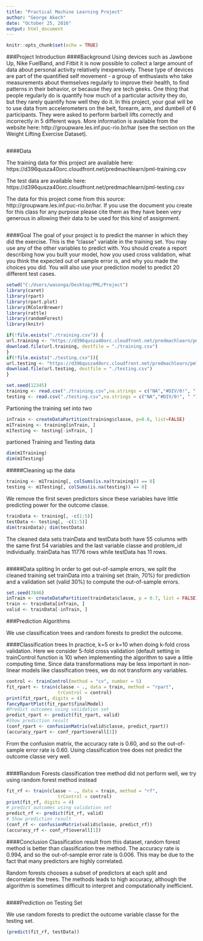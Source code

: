 ```yaml
---
title: "Practical Machine Learning Project"
author: "George Akech"
date: "October 25, 2016"
output: html_document
---
```


```r
knitr::opts_chunk$set(echo = TRUE)
```
###Project Introduction
####Background
Using devices such as Jawbone Up, Nike FuelBand, and Fitbit it is now possible to collect a large amount of data about personal activity relatively inexpensively. These type of devices are part of the quantified self movement - a group of enthusiasts who take measurements about themselves regularly to improve their health, to find patterns in their behavior, or because they are tech geeks. One thing that people regularly do is quantify how much of a particular activity they do, but they rarely quantify how well they do it. In this project, your goal will be to use data from accelerometers on the belt, forearm, arm, and dumbell of 6 participants. They were asked to perform barbell lifts correctly and incorrectly in 5 different ways. More information is available from the website here: http://groupware.les.inf.puc-rio.br/har (see the section on the Weight Lifting Exercise Dataset).
```r
```
####Data

The training data for this project are available here:
https://d396qusza40orc.cloudfront.net/predmachlearn/pml-training.csv

The test data are available here: https://d396qusza40orc.cloudfront.net/predmachlearn/pml-testing.csv

The data for this project come from this source: http://groupware.les.inf.puc-rio.br/har. If you use the document you create for this class for any purpose please cite them as they have been very generous in allowing their data to be used for this kind of assignment.
```r
```
####Goal
The goal of your project is to predict the manner in which they did the exercise. This is the "classe" variable in the training set. You may use any of the other variables to predict with. You should create a report describing how you built your model, how you used cross validation, what you think the expected out of sample error is, and why you made the choices you did. You will also use your prediction model to predict 20 different test cases.

```r
setwd("C:/Users/wasonga/Desktop/PML/Project")
library(caret)
library(rpart)
library(rpart.plot)
library(RColorBrewer)
library(rattle)
library(randomForest)
library(knitr)

```
```r
if(!file.exists("./training.csv")) {
url.training <- "https://d396qusza40orc.cloudfront.net/predmachlearn/pml-training.csv"
download.file(url.training, destfile = "./training.csv")
}
if(!file.exists("./testing.csv")){
url.testing <- "https://d396qusza40orc.cloudfront.net/predmachlearn/pml-testing.csv"  
download.file(url.testing, destfile = "./testing.csv")
}
```

```r
set.seed(12345)
training <- read.csv("./training.csv",na.strings = c("NA","#DIV/0!", " "),stringsAsFactors = FALSE)
testing <- read.csv("./testing.csv",na.strings = c("NA","#DIV/0!", " "),stringsAsFactors = FALSE )
```
Partioning the training set into two
```r
inTrain <- createDataPartition(training$classe, p=0.6, list=FALSE)
m1Training <- training[inTrain, ]
m1Testing <- testing[-inTrain, ]
```
partioned Training and Testing data
```r
dim(m1Training)
dim(m1Testing)
```
#####Cleaning up the data

```r
training <- m1Training[, colSums(is.na(training)) == 0]
testing <- m1Testing[, colSums(is.na(testing)) == 0]
```
We  remove the first seven predictors since these variables have little predicting power for the outcome classe.
```r
trainData <- training[, -c(1:5)]
testData <- testing[, -c(1:5)]
dim(trainData); dim(testData)
```
The cleaned data sets trainData and testData both have 55 columns with the same first 54 variables and the last variable classe and problem_id individually. trainData has 11776 rows while testData has 11 rows.
```r
```
#####Data spliting
In order to get out-of-sample errors, we split the cleaned training set trainData into a training set (train, 70%) for prediction and a validation set (valid 30%) to compute the out-of-sample errors.
```r
set.seed(7846) 
inTrain <- createDataPartition(trainData$classe, p = 0.7, list = FALSE)
train <- trainData[inTrain, ]
valid <- trainData[-inTrain, ]
```
###Prediction Algorithms

We use classification trees and random forests to predict the outcome.

####Classification trees
In practice, k=5 or k=10 when doing k-fold cross validation. Here we consider 5-fold cross validation (default setting in trainControl function is 10) when implementing the algorithm to save a little computing time. Since data transformations may be less important in non-linear models like classification trees, we do not transform any variables.

```r
control <- trainControl(method = "cv", number = 5)   
fit_rpart <- train(classe ~ ., data = train, method = "rpart", 
                   trControl = control)
print(fit_rpart, digits = 4)
fancyRpartPlot(fit_rpart$finalModel)
#Predict outcomes using validation set
predict_rpart <- predict(fit_rpart, valid)
#Show prediction result
(conf_rpart <- confusionMatrix(valid$classe, predict_rpart))
(accuracy_rpart <- conf_rpart$overall[1])
```
From the confusion matrix, the accuracy rate is 0.60, and so the out-of-sample error rate is 0.60. Using classification tree does not predict the outcome classe very well.
```r
```
####Random Forests
classification tree method did not perform well, we try using  random forest method instead
```r
fit_rf <- train(classe ~ ., data = train, method = "rf", 
                   trControl = control)
print(fit_rf, digits = 4)
# predict outcomes using validation set
predict_rf <- predict(fit_rf, valid)
# Show prediction result
(conf_rf <- confusionMatrix(valid$classe, predict_rf))
(accuracy_rf <- conf_rf$overall[1])

```
####Conclusion
Classification result from this dataset, random forest method is better than classification tree method. The accuracy rate is 0.994, and so the out-of-sample error rate is 0.006. This may be due to the fact that many predictors are highly correlated.

Random forests chooses a subset of predictors at each split and decorrelate the trees. The methods leads to high accuracy, although the algorithm is sometimes difficult to interpret and computationally inefficient.

```r
```
####Prediction on Testing Set

We use random forests to predict the outcome variable classe for the testing set.
```r
(predict(fit_rf, testData))


```

